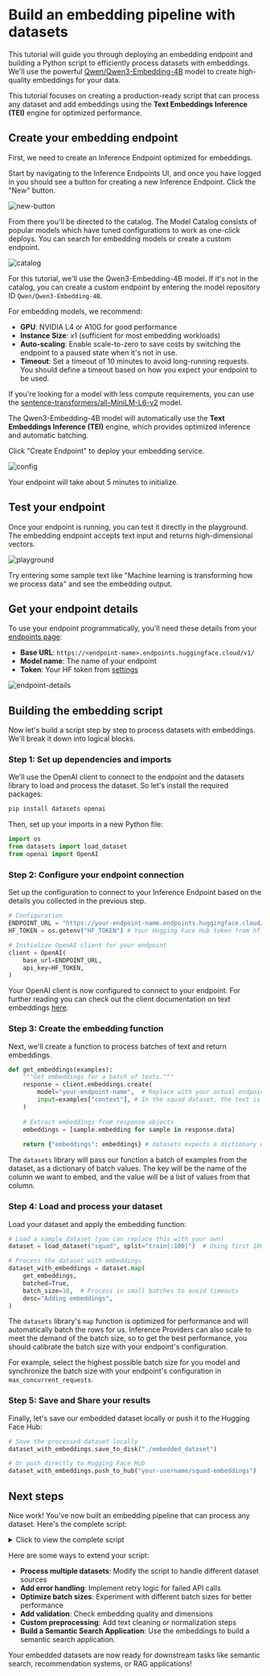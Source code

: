 # Build an embedding pipeline with datasets

This tutorial will guide you through deploying an embedding endpoint and building a Python script to efficiently process datasets with embeddings. We'll use the powerful [Qwen/Qwen3-Embedding-4B](https://huggingface.co/Qwen/Qwen3-Embedding-4B) model to create high-quality embeddings for your data.

<Tip>

This tutorial focuses on creating a production-ready script that can process any dataset and add embeddings using the **Text Embeddings Inference (TEI)** engine for optimized performance.

</Tip>

## Create your embedding endpoint

First, we need to create an Inference Endpoint optimized for embeddings.

Start by navigating to the Inference Endpoints UI, and once you have logged in you should see a button for creating a new Inference
Endpoint. Click the "New" button.

![new-button](https://raw.githubusercontent.com/huggingface/hf-endpoints-documentation/update/large-rewrite/assets/quick_start/1-new-button.png)

From there you'll be directed to the catalog. The Model Catalog consists of popular models which have tuned configurations to work as one-click
deploys. You can search for embedding models or create a custom endpoint.

![catalog](https://raw.githubusercontent.com/huggingface/hf-endpoints-documentation/update/large-rewrite/assets/quick_start/2-catalog.png)

For this tutorial, we'll use the Qwen3-Embedding-4B model. If it's not in the catalog, you can create a custom endpoint by entering the model repository ID `Qwen/Qwen3-Embedding-4B`.

For embedding models, we recommend:
- **GPU**: NVIDIA L4 or A10G for good performance
- **Instance Size**: x1 (sufficient for most embedding workloads)
- **Auto-scaling**: Enable scale-to-zero to save costs by switching the endpoint to a paused state when it's not in use.
- **Timeout**: Set a timeout of 10 minutes to avoid long-running requests. You should define a timeout based on how you expect your endpoint to be used.

<Tip>

If you're looking for a model with less compute requirements, you can use the [sentence-transformers/all-MiniLM-L6-v2](https://huggingface.co/sentence-transformers/all-MiniLM-L6-v2) model.

</Tip>

The Qwen3-Embedding-4B model will automatically use the **Text Embeddings Inference (TEI)** engine, which provides optimized inference and automatic batching.

Click "Create Endpoint" to deploy your embedding service.

![config](https://raw.githubusercontent.com/huggingface/hf-endpoints-documentation/update/large-rewrite/assets/quick_start/4-config.png)

Your endpoint will take about 5 minutes to initialize.

## Test your endpoint

Once your endpoint is running, you can test it directly in the playground. The embedding endpoint accepts text input and returns high-dimensional vectors.

![playground](https://raw.githubusercontent.com/huggingface/hf-endpoints-documentation/embedding-tutorial/assets/tutorials/embedding/playground.png)

Try entering some sample text like "Machine learning is transforming how we process data" and see the embedding output.

## Get your endpoint details

To use your endpoint programmatically, you'll need these details from your [endpoints page](https://endpoints.huggingface.co/):

- **Base URL**: `https://<endpoint-name>.endpoints.huggingface.cloud/v1/`
- **Model name**: The name of your endpoint
- **Token**: Your HF token from [settings](https://huggingface.co/settings/tokens)

![endpoint-details](https://raw.githubusercontent.com/huggingface/hf-endpoints-documentation/embedding-tutorial/assets/tutorials/chatbot/endpoint-page.png)

## Building the embedding script

Now let's build a script step by step to process datasets with embeddings. We'll break it down into logical blocks.

### Step 1: Set up dependencies and imports

We'll use the OpenAI client to connect to the endpoint and the datasets library to load and process the dataset. So let's install the required packages:

```bash
pip install datasets openai
```

Then, set up your imports in a new Python file:

```python
import os
from datasets import load_dataset
from openai import OpenAI
```

### Step 2: Configure your endpoint connection

Set up the configuration to connect to your Inference Endpoint based on the details you collected in the previous step.

```python
# Configuration
ENDPOINT_URL = "https://your-endpoint-name.endpoints.huggingface.cloud/v1/" # Endpoint URL + version
HF_TOKEN = os.getenv("HF_TOKEN") # Your Hugging Face Hub token from hf.co/settings/tokens

# Initialize OpenAI client for your endpoint
client = OpenAI(
    base_url=ENDPOINT_URL,
    api_key=HF_TOKEN,
)
```

Your OpenAI client is now configured to connect to your endpoint. For further reading you can check out the client documentation on text embeddings <a href="https://platform.openai.com/docs/api-reference/embeddings" target="_blank" rel="noopener noreferrer">here</a>.

### Step 3: Create the embedding function

Next, we'll create a function to process batches of text and return embeddings. 

```python
def get_embeddings(examples):
    """Get embeddings for a batch of texts."""
    response = client.embeddings.create(
        model="your-endpoint-name",  # Replace with your actual endpoint name
        input=examples["context"], # In the squad dataset, the text is in the "context" column
    )
    
    # Extract embeddings from response objects
    embeddings = [sample.embedding for sample in response.data]
    
    return {"embeddings": embeddings} # datasets expects a dictionary with a key "embeddings" and a value of a list of embeddings
```

<Tip>

The `datasets` library will pass our function a batch of examples from the dataset, as a dictionary of batch values. The key will be the name of the column we want to embed, and the value will be a list of values from that column.

</Tip>

### Step 4: Load and process your dataset

Load your dataset and apply the embedding function:

```python
# Load a sample dataset (you can replace this with your own)
dataset = load_dataset("squad", split="train[:100]")  # Using first 100 examples for demo

# Process the dataset with embeddings
dataset_with_embeddings = dataset.map(
    get_embeddings,
    batched=True,
    batch_size=10,  # Process in small batches to avoid timeouts
    desc="Adding embeddings",
)
```

<Tip>

The `datasets` library's `map` function is optimized for performance and will automatically batch the rows for us. Inference Providers can also scale to meet the demand of the batch size, so to get the best performance, you should calibrate the batch size with your endpoint's configuration.

For example, select the highest possible batch size for you model and synchronize the batch size with your endpoint's configuration in `max_concurrent_requests`.

</Tip>

### Step 5: Save and Share your results

Finally, let's save our embedded dataset locally or push it to the Hugging Face Hub:

```python
# Save the processed dataset locally
dataset_with_embeddings.save_to_disk("./embedded_dataset")

# Or push directly to Hugging Face Hub
dataset_with_embeddings.push_to_hub("your-username/squad-embeddings")
```

## Next steps

Nice work! You've now built an embedding pipeline that can process any dataset. Here's the complete script:

<details>
<summary>Click to view the complete script</summary>

```python
import os
from datasets import load_dataset
from dotenv import load_dotenv
from openai import OpenAI

load_dotenv()

# Configuration
ENDPOINT_URL = "https://your-endpoint-name.endpoints.huggingface.cloud/v1/"
HF_TOKEN = os.getenv("HF_TOKEN")

# Initialize OpenAI client for your endpoint
client = OpenAI(
    base_url=ENDPOINT_URL,
    api_key=HF_TOKEN,
)

def get_embeddings(examples):
    """Get embeddings for a batch of texts."""
    response = client.embeddings.create(
        model="your-endpoint-name",  # Replace with your actual endpoint name
        input=examples["context"],
    )
    
    # Extract embeddings from response
    embeddings = [sample.embedding for sample in response.data]
    
    return {"embeddings": embeddings}

# Load a sample dataset (you can replace this with your own)
print("Loading dataset...")
dataset = load_dataset("squad", split="train[:1000]")  # Using first 1000 examples for demo

# Process the dataset with embeddings
print("Processing dataset with embeddings...")
dataset_with_embeddings = dataset.map(
    get_embeddings,
    batched=True,
    batch_size=10,  # Process in small batches to avoid timeouts
    desc="Adding embeddings",
)

# Save the processed dataset locally
print("Saving processed dataset...")
dataset_with_embeddings.save_to_disk("./embedded_dataset")

# Or push directly to Hugging Face Hub
print("Pushing to Hugging Face Hub...")
dataset_with_embeddings.push_to_hub("your-username/squad-embeddings")

print("Dataset processing complete!")
```

</details>

Here are some ways to extend your script:

- **Process multiple datasets**: Modify the script to handle different dataset sources
- **Add error handling**: Implement retry logic for failed API calls
- **Optimize batch sizes**: Experiment with different batch sizes for better performance
- **Add validation**: Check embedding quality and dimensions
- **Custom preprocessing**: Add text cleaning or normalization steps
- **Build a Semantic Search Application**: Use the embeddings to build a semantic search application.

Your embedded datasets are now ready for downstream tasks like semantic search, recommendation systems, or RAG applications!
